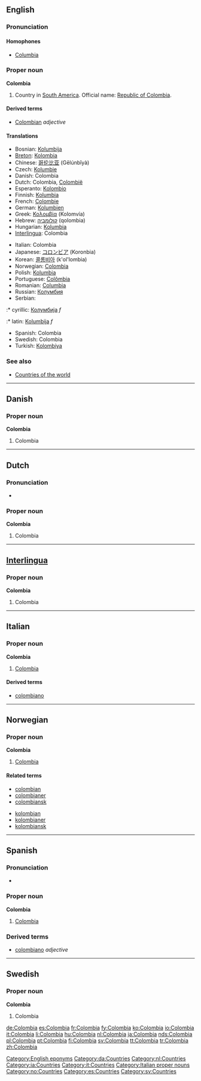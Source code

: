 ==English==

===Pronunciation===

====Homophones====
* [[Columbia]]

===Proper noun===
'''Colombia'''

# Country in [[South America]]. Official name: [[Republic of Colombia]].

====Derived terms====
* [[Colombian]] ''adjective''

====Translations====
{{top}}
* Bosnian: [[Kolumbija]] {{f}}
* [[Breton]]: [[Kolombia]]
* Chinese: [[哥伦比亚]] (Gēlúnbǐyà)
* Czech: [[Kolumbie]] {{f}}
* Danish: Colombia
* Dutch: Colombia, [[Colombië]]
* Esperanto: [[Kolombio]]
* Finnish: [[Kolumbia]]
* French: [[Colombie]]
* German: [[Kolumbien]]
* Greek: [[Κολομβία]] (Kolomvía) {{f}}
* Hebrew: [[קולומביה]] (qolombia)
* Hungarian: [[Kolumbia]]
* [[Interlingua]]: Colombia
{{mid}}
* Italian: Colombia
* Japanese: [[コロンビア]] (Koronbia)
* Korean: [[콜롬비아]] (k'ol'lombia)
* Norwegian: [[#Norwegian|Colombia]]
* Polish: [[Kolumbia]]
* Portuguese: [[Colômbia]]
* Romanian: [[Columbia]] {{f}}
* Russian: [[Колумбия]]
* Serbian:
:* cyrillic: [[Колумбија]] ''f''
:* latin: [[Kolumbija]] ''f''
* Spanish: Colombia
* Swedish: Colombia
* Turkish: [[Kolombiya]]
{{bottom}}

===See also===
* [[Appendix:Countries of the world|Countries of the world]]

[[Category:English eponyms]]

----

==Danish==

===Proper noun===
'''Colombia'''

# Colombia

[[Category:da:Countries]]

----

==Dutch==

===Pronunciation===
*{{audio|Nl-Colombia.ogg|audio}}

===Proper noun===
'''Colombia'''

# Colombia

[[Category:nl:Countries]]

----

==[[Interlingua]]==

===Proper noun===
'''Colombia'''

# Colombia

[[Category:ia:Countries]]

----

==Italian==
{{wikipedia|lang=it}}
===Proper noun===
'''Colombia''' {{f}}
# [[#English|Colombia]]

====Derived terms====
*[[colombiano#Italian|colombiano]]

[[Category:it:Countries]]
[[Category:Italian proper nouns]]
----

==Norwegian==

===Proper noun===
'''Colombia'''

# [[#English|Colombia]]

====Related terms====
{{top}}
* [[colombian]]
* [[colombianer]]
* [[colombiansk]]
{{mid}}
* [[kolombian]]
* [[kolombianer]]
* [[kolombiansk]]
{{bottom}}

[[Category:no:Countries]]

----

==Spanish==

===Pronunciation===
* {{audio|es-Colombia.ogg|Audio (Peru)}}

===Proper noun===
'''Colombia'''

# [[#English|Colombia]]

===Derived terms===
* [[colombiano]] ''adjective''

[[Category:es:Countries]]

----

==Swedish==

===Proper noun===
'''Colombia'''

# Colombia

[[Category:sv:Countries]]

[[de:Colombia]]
[[es:Colombia]]
[[fr:Colombia]]
[[fy:Colombia]]
[[ko:Colombia]]
[[io:Colombia]]
[[it:Colombia]]
[[li:Colombia]]
[[hu:Colombia]]
[[nl:Colombia]]
[[ja:Colombia]]
[[nds:Colombia]]
[[pl:Colombia]]
[[pt:Colombia]]
[[fi:Colombia]]
[[sv:Colombia]]
[[tt:Colombia]]
[[tr:Colombia]]
[[zh:Colombia]]